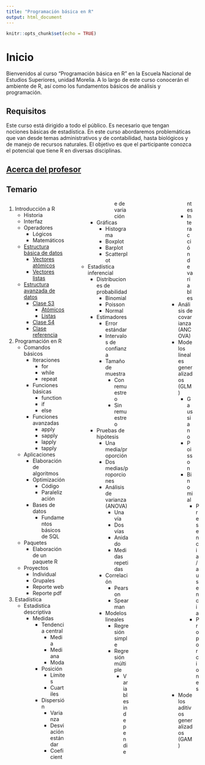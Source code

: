 ```yaml
---
title: "Programación básica en R"
output: html_document
---
```


```r
knitr::opts_chunk$set(echo = TRUE)
```

<style>
  .col2 {
    columns: 2 200px;         /* number of columns and width in pixels*/
    -webkit-columns: 2 200px; /* chrome, safari */
    -moz-columns: 2 200px;    /* firefox */
  }
  .col3 {
    columns: 3 100px;
    -webkit-columns: 3 100px;
    -moz-columns: 3 100px;
  }
</style>

# Inicio

Bienvenidos al curso "Programación básica en R" en la Escuela Nacional de Estudios Superiores, unidad Morelia. A lo largo de este curso conocerán el ambiente de R, así como los fundamentos básicos de análisis y programación.

## Requisitos

Este curso está dirigido a todo el público. Es necesario que tengan nociones básicas de estadística. En este curso abordaremos problemáticas que van desde temas administrativos y de contabilidad, hasta biológicos y de manejo de recursos naturales. El objetivo es que el participante conozca el potencial que tiene R en diversas disciplinas.

## [Acerca del profesor](about.html)

## Temario
<div class = "col3">
1. Introducción a R
    + Historia
    + Interfaz
    + Operadores
        + Lógicos
        + Matemáticos
    + [Estructura básica de datos](est_bas.html)
        + [Vectores atómicos](est_bas.html#111_atómicos)
        + [Vectores listas](est_bas.html#112_listas)
    + [Estructura avanzada de datos](est_avz.html)
        + [Clase S3](est_avz.html#111_clase_s3)
          + [Atómicos](est_avz.html#1111_vectores_atómicos_s3)
          + [Listas](est_avz.html#1112_vectores_lista_s3)
        + [Clase S4](est_avz.html#112_clase_s4)
        + [Clase referencia](est_avz.html#113_clase_referencia)
2. Programación en R
    + Comandos básicos
        + Iteraciones
            + for
            + while
            + repeat
        + Funciones básicas
            + function
            + if
            + else
        + Funciones avanzadas
            + apply
            + sapply
            + lapply
            + tapply
    + Aplicaciones
        + Elaboración de algoritmos
        + Optimización
            + Código
            + Paralelización
        + Bases de datos
            + Fundamentos básicos de SQL
    + Paquetes
        + Elaboración de un paquete R
    + Proyectos
        + Individual
        + Grupales
        + Reporte web
        + Reporte pdf
3. Estadística
    + Estadistica descriptiva
        + Medidas
            + Tendencia central
                + Media
                + Mediana
                + Moda
            + Posición
                + Límites
                + Cuartiles
            + Dispersión
                + Varianza
                + Desviación estándar
                + Coeficiente de variación
        + Gráficas
            + Histograma
            + Boxplot
            + Barplot
            + Scatterplot
    + Estadística inferencial
        + Distribuciones de probabilidad
            + Binomial
            + Poisson
            + Normal
        + Estimadores
            + Error estándar
            + Intervalos de confianza
            + Tamaño de muestra
                + Con remuestreo
                + Sin remuestreo
        + Pruebas de hipótesis
            + Una media/proporción
            + Dos medias/proporciones
            + Análisis de varianza (ANOVA)
                + Una vía
                + Dos vías
                + Anidado
                + Medidas repetidas
            + Correlación
                + Pearson
                + Spearman
            + Modelos lineales
                + Regresión simple
                + Regresión múltiple
                    + Variables independientes
                    + Interacción de variables
                + Análisis de covarianza (ANCOVA)
              + Modelos lineales generalizados (GLM)
                + Gaussiano
                + Poisson
                + Binomial
                  + Presencia/ausencia
                  + Proporciones
              + Modelos aditivos generalizados (GAM)
</div>